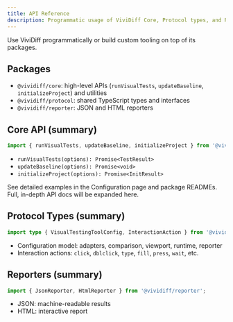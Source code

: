```yaml
---
title: API Reference
description: Programmatic usage of ViviDiff Core, Protocol types, and Reporter
---
```


Use ViviDiff programmatically or build custom tooling on top of its packages.

## Packages

- `@vividiff/core`: high-level APIs (`runVisualTests`, `updateBaseline`, `initializeProject`) and utilities
- `@vividiff/protocol`: shared TypeScript types and interfaces
- `@vividiff/reporter`: JSON and HTML reporters

## Core API (summary)

```ts
import { runVisualTests, updateBaseline, initializeProject } from '@vividiff/core';
```

- `runVisualTests(options): Promise<TestResult>`
- `updateBaseline(options): Promise<void>`
- `initializeProject(options): Promise<InitResult>`

See detailed examples in the Configuration page and package READMEs. Full, in-depth API docs will be expanded here.

## Protocol Types (summary)

```ts
import type { VisualTestingToolConfig, InteractionAction } from '@vividiff/protocol';
```

- Configuration model: adapters, comparison, viewport, runtime, reporter
- Interaction actions: `click`, `dblclick`, `type`, `fill`, `press`, `wait`, etc.

## Reporters (summary)

```ts
import { JsonReporter, HtmlReporter } from '@vividiff/reporter';
```

- JSON: machine-readable results
- HTML: interactive report
